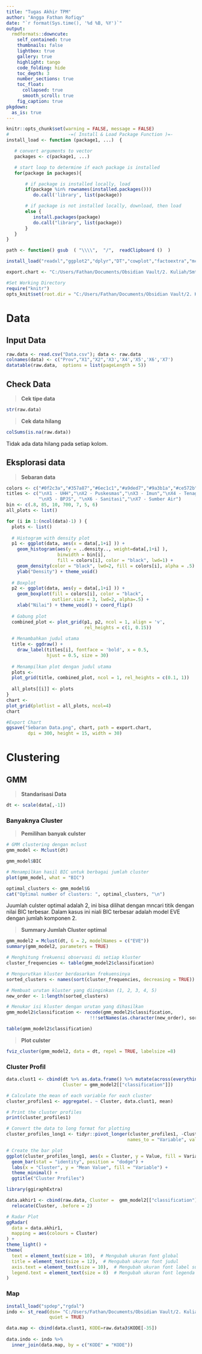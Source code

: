 ```yaml
---
title: "Tugas Akhir TPM"
author: "Angga Fathan Rofiqy"
date: "`r format(Sys.time(), '%d %B, %Y')`"
output:
  rmdformats::downcute:
    self_contained: true
    thumbnails: false
    lightbox: true
    gallery: true
    highlight: tango
    code_folding: hide
    toc_depth: 3
    number_sections: true
    toc_float:
      collapsed: true
      smooth_scroll: true
    fig_caption: true
pkgdown:
  as_is: true
---
```


```r
knitr::opts_chunk$set(warning = FALSE, message = FALSE)
#                      -=( Install & Load Package Function )=-
install_load <- function (package1, ...)  {   

   # convert arguments to vector
   packages <- c(package1, ...)

   # start loop to determine if each package is installed
   for(package in packages){

       # if package is installed locally, load
       if(package %in% rownames(installed.packages()))
          do.call('library', list(package))

       # if package is not installed locally, download, then load
       else {
          install.packages(package)
          do.call("library", list(package))
       }
   } 
}

path <- function() gsub  ( "\\\\",  "/",  readClipboard ()  )

install_load("readxl","ggplot2","dplyr","DT","cowplot","factoextra","mclust")

export.chart <- "C:/Users/Fathan/Documents/Obsidian Vault/2. Kuliah/Smt 6/2. Teknik Pembelajaran Mesin/Project/Tugas Kelompok/Chart"
```

```r
#Set Working Directory
require("knitr")
opts_knit$set(root.dir = "C:/Users/Fathan/Documents/Obsidian Vault/2. Kuliah/Smt 6/2. Teknik Pembelajaran Mesin/Project/Tugas Kelompok")
```

# Data

## Input Data

```r
raw.data <- read.csv("Data.csv"); data <- raw.data
colnames(data) <- c("Prov","X1","X2",'X3','X4','X5','X6','X7')
datatable(raw.data,  options = list(pageLength = 5))
```

## Check Data

> **Cek tipe data**

```r
str(raw.data)
```

> **Cek data hilang**

```r
colSums(is.na(raw.data))
```

Tidak ada data hilang pada setiap kolom.

## Eksplorasi data {.tabset}

> **Sebaran data**

```r
colors <- c("#0f2c3a","#357a87","#6ec1c1","#a9ded7","#9a3b1a","#ce572b","#e9865b")
titles <- c("\nX1 - UHH","\nX2 - Puskesmas","\nX3 - Imun","\nX4 - Tenaga Medis",
            "\nX5 - BPJS", "\nX6 - Sanitasi","\nX7 - Sumber Air")
bin <- c(.8, 85, 10, 700, 7, 5, 6)
all_plots <- list()

for (i in 1:(ncol(data)-1) ) {
  plots <- list()
  
  # Histogram with density plot
  p1 <- ggplot(data, aes(x = data[,1+i] )) +
    geom_histogram(aes(y = ..density.., weight=data[,1+i] ), 
                   binwidth = bin[i], 
                   fill = colors[i], color = "black", lwd=1) +
    geom_density(color = "black", lwd=2, fill = colors[i], alpha = .5) +
    ylab("Density") + theme_void()
  
  # Boxplot
  p2 <- ggplot(data, aes(y = data[,1+i] )) +
    geom_boxplot(fill = colors[i], color = "black", 
                 outlier.size = 3, lwd=2, alpha=.5) +
    xlab("Nilai") + theme_void() + coord_flip()
  
  # Gabung plot
  combined_plot <- plot_grid(p1, p2, ncol = 1, align = 'v', 
                             rel_heights = c(1, 0.15))
  
  # Menambahkan judul utama
  title <- ggdraw() + 
    draw_label(titles[i], fontface = 'bold', x = 0.5, 
               hjust = 0.5, size = 30)
  
  # Menampilkan plot dengan judul utama
  plots <- 
  plot_grid(title, combined_plot, ncol = 1, rel_heights = c(0.1, 1))
  
  all_plots[[i]] <- plots
}
chart <-
plot_grid(plotlist = all_plots, ncol=4)
chart

#Export Chart
ggsave("Sebaran Data.png", chart, path = export.chart,
        dpi = 300, height = 15, width = 30)
```

# Clustering

## GMM

> **Standarisasi Data**

```r
dt <- scale(data[,-1])
```

### Banyaknya Cluster

> **Pemilihan banyak culster**

```r
# GMM clustering dengan mclust
gmm_model <- Mclust(dt)

gmm_model$BIC
```

```r
# Menampilkan hasil BIC untuk berbagai jumlah cluster
plot(gmm_model, what = "BIC")
```

```r
optimal_clusters <- gmm_model$G
cat("Optimal number of clusters: ", optimal_clusters, "\n")
```

Juumlah culster optimal adalah 2, ini bisa dilihat dengan mncari titik dengan nilai BIC terbesar. Dalam kasus ini niali BIC terbesar adalah model EVE dengan jumlah komponen 2.

> **Summary Jumlah Cluster optimal**

```r
gmm_model2 = Mclust(dt, G = 2, modelNames = c("EVE"))
summary(gmm_model2, parameters = TRUE)
```

```r
# Menghitung frekuensi observasi di setiap kluster
cluster_frequencies <- table(gmm_model2$classification)

# Mengurutkan kluster berdasarkan frekuensinya
sorted_clusters <- names(sort(cluster_frequencies, decreasing = TRUE))

# Membuat urutan kluster yang diinginkan (1, 2, 3, 4, 5)
new_order <- 1:length(sorted_clusters)

# Menukar isi kluster dengan urutan yang dihasilkan
gmm_model2$classification <- recode(gmm_model2$classification, 
                               !!!setNames(as.character(new_order), sorted_clusters))

table(gmm_model2$classification)
```

> **Plot culster**

```r
fviz_cluster(gmm_model2, data = dt, repel = TRUE, labelsize =8)
```

### Cluster Profil

```r
data.clust1 <- cbind(dt %>% as.data.frame() %>% mutate(across(everything(), as.numeric)), 
                     Cluster = gmm_model2[["classification"]]) 

# Calculate the mean of each variable for each cluster
cluster_profiles1 <- aggregate(. ~ Cluster, data.clust1, mean)

# Print the cluster profiles
print(cluster_profiles1)
```

```r
# Convert the data to long format for plotting
cluster_profiles_long1 <- tidyr::pivot_longer(cluster_profiles1, -Cluster, 
                                             names_to = "Variable", values_to = "Value")

# Create the bar plot
ggplot(cluster_profiles_long1, aes(x = Cluster, y = Value, fill = Variable)) +
  geom_bar(stat = "identity", position = "dodge") +
  labs(x = "Cluster", y = "Mean Value", fill = "Variable") +
  theme_minimal() +
  ggtitle("Cluster Profiles")
```

```r
library(ggiraphExtra)

data.akhir1 <- cbind(raw.data, Cluster =  gmm_model2[["classification"]]) %>% 
  relocate(Cluster, .before = 2)

# Radar Plot
ggRadar(
  data = data.akhir1,
  mapping = aes(colours = Cluster)
) + 
theme_light() +
theme(
  text = element_text(size = 10),  # Mengubah ukuran font global
  title = element_text(size = 12),  # Mengubah ukuran font judul
  axis.text = element_text(size = 10),  # Mengubah ukuran font label sumbu
  legend.text = element_text(size = 8)  # Mengubah ukuran font legenda
)
```

### Map

```r
install_load("spdep","rgdal")
indo <- st_read(dsn= "C:/Users/Fathan/Documents/Obsidian Vault/2. Kuliah/Smt 5/8. Pengantar Sains Data/Tugas/Tugas Akhir/SHP Indonesia/prov.shp", 
                quiet = TRUE)
```

```r
data.map <- cbind(data.clust1, KODE=raw.data3$KODE[-35])
  
data.indo <- indo %>%
  inner_join(data.map, by = c("KODE" = "KODE"))
```
